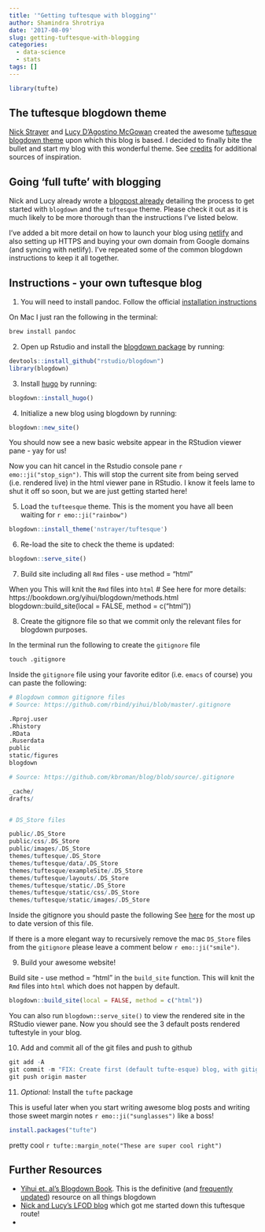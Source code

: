 ```yaml
---
title: '"Getting tuftesque with blogging"'
author: Shamindra Shrotriya
date: '2017-08-09'
slug: getting-tuftesque-with-blogging
categories:
  - data-science
  - stats
tags: []
---
```


```r
library(tufte)
```


## The tuftesque blogdown theme

[Nick Strayer](http://nickstrayer.me) and [Lucy D'Agostino McGowan](http://lucymcgowan.com) created the awesome [tuftesque blogdown theme](https://github.com/LFOD/real-blog/tree/master/themes/tuftesque) upon 
which this blog is based. I decided to finally bite the bullet and start
my blog with this wonderful theme. See [credits]() for additional sources of 
inspiration.

## Going 'full tufte' with blogging

Nick and Lucy already wrote a [blogpost already](http://livefreeordichotomize.com/2017/07/13/introducing-the-tuftesque-blogdown-theme/) detailing the process to get started with `blogdown` and 
the `tuftesque` theme. Please check it out as it is much likely 
to be more thorough than the instructions I've listed below.

I've added a bit more detail on how to launch your blog using [netlify](https://app.netlify.com/) and also setting up HTTPS and buying your
own domain from Google domains (and syncing with netlify). I've repeated
some of the common blogdown instructions to keep it all together.

## Instructions - your own tuftesque blog

1. You will need to install pandoc. Follow the official [installation instructions](http://pandoc.org/installing.html)

On Mac I just ran the following in the terminal:
```r
brew install pandoc
```

2. Open up Rstudio and install the [blogdown package](https://github.com/rstudio/blogdown) by running:

```r
devtools::install_github("rstudio/blogdown")
library(blogdown)
```

3. Install [hugo](https://gohugo.io/) by running:

```r
blogdown::install_hugo()
```

4. Initialize a new blog using blogdown by running:

```r
blogdown::new_site()
```

You should now see a new basic website appear in the RStudion viewer pane - yay
for us!

Now you can hit cancel in the Rstudio console pane `r emo::ji("stop_sign")`. 
This will stop the current site from being served (i.e. rendered live) in the 
html viewer pane in RStudio. I know it feels lame to shut it off so soon, 
but we are just getting started here!

5. Load the `tufteesque` theme. This is the moment you have all been waiting for
`r emo::ji("rainbow")`

```r
blogdown::install_theme('nstrayer/tuftesque')
```

6. Re-load the site to check the theme is updated:

```r
blogdown::serve_site()
```

7. Build site including all `Rmd` files - use method = "html"

When you 
This will knit the `Rmd` files into `html`
# See here for more details: https://bookdown.org/yihui/blogdown/methods.html
blogdown::build_site(local = FALSE, method = c("html"))

8. Create the gitignore file so that we commit only the relevant 
files for blogdown purposes. 

In the terminal run the following to create the `gitignore` file

```r
touch .gitignore
```

Inside the `gitignore` file using your favorite editor (i.e. `emacs` of course)
you can paste the following:

```r
# Blogdown common gitignore files
# Source: https://github.com/rbind/yihui/blob/master/.gitignore

.Rproj.user
.Rhistory
.RData
.Ruserdata
public
static/figures
blogdown

# Source: https://github.com/kbroman/blog/blob/source/.gitignore

_cache/
drafts/


# DS_Store files

public/.DS_Store
public/css/.DS_Store
public/images/.DS_Store
themes/tuftesque/.DS_Store
themes/tuftesque/data/.DS_Store
themes/tuftesque/exampleSite/.DS_Store
themes/tuftesque/layouts/.DS_Store
themes/tuftesque/static/.DS_Store
themes/tuftesque/static/css/.DS_Store
themes/tuftesque/static/images/.DS_Store
```

Inside the gitignore you should paste the following
See [here](https://github.com/shamindras/ss_personal_blog/blob/master/.gitignore) for the most up to date version of this file.

If there is a more elegant way to recursively remove the mac `DS_Store` files 
from the `gitignore` please leave a comment below `r emo::ji("smile")`.

9. Build your awesome website!

Build site - use method = "html" in the `build_site` function. This will 
knit the `Rmd` files into `html` which does not happen by default.

```r
blogdown::build_site(local = FALSE, method = c("html"))
```

You can also run `blogdown::serve_site()` to view the rendered site in the 
RStudio viewer pane. Now you should see the 3 default posts rendered tuftestyle
in your blog.

10. Add and commit all of the git files and push to github

```r
git add -A
git commit -m "FIX: Create first (default tufte-esque) blog, with gitignore"
git push origin master
```


11. _Optional:_ Install the `tufte` package

This is useful later when you start writing awesome blog posts and writing those
sweet margin notes `r emo::ji("sunglasses")` like a boss!

```r
install.packages("tufte")
```

pretty cool `r tufte::margin_note("These are super cool right")`


## Further Resources

- [Yihui et. al's Blogdown Book](https://bookdown.org/yihui/blogdown/). This is
the definitive (and [frequently updated](TODO: insert link here with latest github commits)) resource on all things blogdown
- [Nick and Lucy's LFOD blog](http://livefreeordichotomize.com/2017/07/13/introducing-the-tuftesque-blogdown-theme/) which got me started down this tuftesque route!
- 
